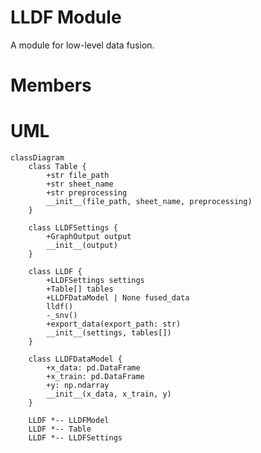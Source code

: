 
# LLDF Module

A module for low-level data fusion.

# Members

<DocCardList />

# UML

```mermaid
classDiagram
    class Table {
        +str file_path
        +str sheet_name
        +str preprocessing
        __init__(file_path, sheet_name, preprocessing)
    }

    class LLDFSettings {
        +GraphOutput output
        __init__(output)
    }

    class LLDF {
        +LLDFSettings settings
        +Table[] tables
        +LLDFDataModel | None fused_data
        lldf()
        -_snv()
        +export_data(export_path: str)
        __init__(settings, tables[])
    }

    class LLDFDataModel {
        +x_data: pd.DataFrame
        +x_train: pd.DataFrame
        +y: np.ndarray
        __init__(x_data, x_train, y)
    }

    LLDF *-- LLDFModel
    LLDF *-- Table
    LLDF *-- LLDFSettings
```